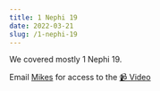```yaml
---
title: 1 Nephi 19
date: 2022-03-21
slug: /1-nephi-19
---
```


We covered mostly 1 Nephi 19.

Email [Mikes](mailto:models.prelims-0d@icloud.com) for access to the [📹 Video](https://www.youtube.com/watch?v=G8cOMFmAaoc)
